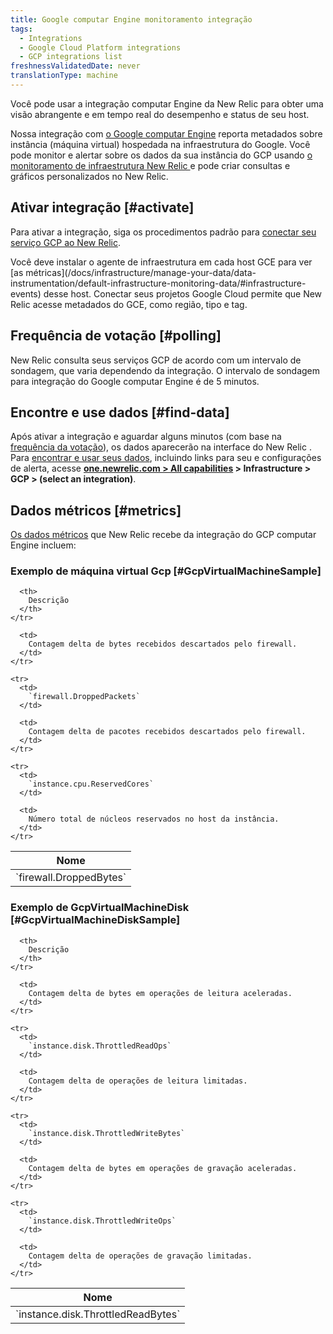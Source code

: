 ```yaml
---
title: Google computar Engine monitoramento integração
tags:
  - Integrations
  - Google Cloud Platform integrations
  - GCP integrations list
freshnessValidatedDate: never
translationType: machine
---
```


Você pode usar a integração computar Engine da New Relic para obter uma visão abrangente e em tempo real do desempenho e status de seu host.

Nossa integração com [o Google computar Engine](https://cloud.google.com/compute) reporta metadados sobre instância (máquina virtual) hospedada na infraestrutura do Google. Você pode monitor e alertar sobre os dados da sua instância do GCP usando [o monitoramento de infraestrutura New Relic ](/docs/infrastructure)e pode criar consultas e gráficos personalizados no New Relic.

## Ativar integração [#activate]

Para ativar a integração, siga os procedimentos padrão para [conectar seu serviço GCP ao New Relic](/docs/connect-google-cloud-platform-services-infrastructure).

<Callout variant="important">
  Você deve instalar o agente de infraestrutura em cada host GCE para ver [as métricas](/docs/infrastructure/manage-your-data/data-instrumentation/default-infrastructure-monitoring-data/#infrastructure-events) desse host. Conectar seus projetos Google Cloud permite que New Relic acesse metadados do GCE, como região, tipo e tag.
</Callout>

## Frequência de votação [#polling]

New Relic consulta seus serviços GCP de acordo com um intervalo de sondagem, que varia dependendo da integração. O intervalo de sondagem para integração do Google computar Engine é de 5 minutos.

## Encontre e use dados [#find-data]

Após ativar a integração e aguardar alguns minutos (com base na [frequência da votação](#polling)), os dados aparecerão na interface do New Relic . Para [encontrar e usar seus dados](/docs/infrastructure/integrations/find-use-infrastructure-integration-data), incluindo links para seu <InlinePopover type="dashboards"/>e configurações de alerta, acesse <DoNotTranslate>**[one.newrelic.com > All capabilities](https://one.newrelic.com/all-capabilities) > Infrastructure > GCP > (select an integration)**</DoNotTranslate>.

## Dados métricos [#metrics]

[Os dados métricos](/docs/infrastructure/integrations-getting-started/getting-started/introduction-infrastructure-integrations#data-types) que New Relic recebe da integração do GCP computar Engine incluem:

### Exemplo de máquina virtual Gcp [#GcpVirtualMachineSample]

<table>
  <thead>
    <tr>
      <th style={{ width: "285px" }}>
        Nome
      </th>

      <th>
        Descrição
      </th>
    </tr>
  </thead>

  <tbody>
    <tr>
      <td>
        `firewall.DroppedBytes`
      </td>

      <td>
        Contagem delta de bytes recebidos descartados pelo firewall.
      </td>
    </tr>

    <tr>
      <td>
        `firewall.DroppedPackets`
      </td>

      <td>
        Contagem delta de pacotes recebidos descartados pelo firewall.
      </td>
    </tr>

    <tr>
      <td>
        `instance.cpu.ReservedCores`
      </td>

      <td>
        Número total de núcleos reservados no host da instância.
      </td>
    </tr>
  </tbody>
</table>

### Exemplo de GcpVirtualMachineDisk [#GcpVirtualMachineDiskSample]

<table>
  <thead>
    <tr>
      <th style={{ width: "285px" }}>
        Nome
      </th>

      <th>
        Descrição
      </th>
    </tr>
  </thead>

  <tbody>
    <tr>
      <td>
        `instance.disk.ThrottledReadBytes`
      </td>

      <td>
        Contagem delta de bytes em operações de leitura aceleradas.
      </td>
    </tr>

    <tr>
      <td>
        `instance.disk.ThrottledReadOps`
      </td>

      <td>
        Contagem delta de operações de leitura limitadas.
      </td>
    </tr>

    <tr>
      <td>
        `instance.disk.ThrottledWriteBytes`
      </td>

      <td>
        Contagem delta de bytes em operações de gravação aceleradas.
      </td>
    </tr>

    <tr>
      <td>
        `instance.disk.ThrottledWriteOps`
      </td>

      <td>
        Contagem delta de operações de gravação limitadas.
      </td>
    </tr>
  </tbody>
</table>